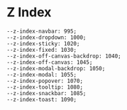 # Z Index

```
--z-index-navbar: 995;
--z-index-dropdown: 1000;
--z-index-sticky: 1020;
--z-index-fixed: 1030;
--z-index-off-canvas-backdrop: 1040;
--z-index-off-canvas: 1045;
--z-index-modal-backdrop: 1050;
--z-index-modal: 1055;
--z-index-popover: 1070;
--z-index-tooltip: 1080;
--z-index-snackbar: 1085;
--z-index-toast: 1090;
```
